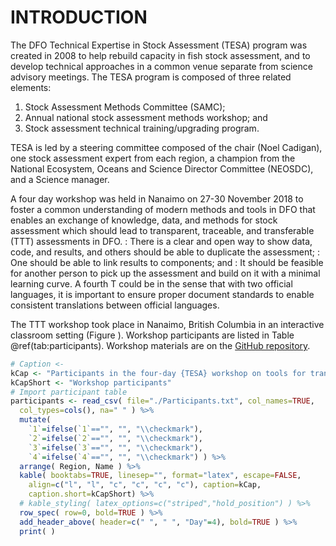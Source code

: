 # INTRODUCTION

<!-- Plagarized from the CSAS website -->
The DFO Technical Expertise in Stock Assessment (TESA) program was created in 2008 to help rebuild capacity in fish stock assessment, and to develop technical approaches in a common venue separate from science advisory meetings.
The TESA program is composed of three related elements:

1) Stock Assessment Methods Committee (SAMC);
2) Annual national stock assessment methods workshop; and
3) Stock assessment technical training/upgrading program.

TESA is led by a steering committee composed of the chair (Noel Cadigan), one stock assessment expert from each region, a champion from the National Ecosystem, Oceans and Science Director Committee (NEOSDC), and a Science manager.

<!-- From the abstract -->
A four day workshop was held in Nanaimo on 27-30 November 2018 to foster a common understanding of modern methods and tools in DFO that enables an exchange of knowledge, data, and methods for stock assessment which should lead to transparent, traceable, and transferable (TTT) assessments in DFO.
\emph{Transparent}: There is a clear and open way to show data, code, and results, and others should be able to duplicate the assessment;
\emph{Traceable}: One should be able to link results to components; and
\emph{Transferable}: It should be feasible for another person to pick up the assessment and build on it with a minimal learning curve.
A fourth T could be \emph{Translatable} in the sense that with two official languages, it is important to ensure proper document standards to enable consistent translations between official languages.

The TTT workshop took place in Nanaimo, British Columbia in an interactive classroom setting (Figure \ref{fig:classroom}).
Workshop participants are listed in Table \@ref(tab:participants).
Workshop materials are on the [GitHub repository](https://github.com/pbs-assess/TTTworkshop).

<!-- Classroom picture -->
\begin{figure}
\fbox{\includegraphics[width=\linewidth]{Classroom1.jpg}}
\caption[Interactive classroom setting]{Interactive classroom setting for the four-day {TESA} workshop on tools for transparent, traceable, and transferable assessments.}
\label{fig:classroom}
\end{figure}

<!-- Load participants table -->
```r
# Caption <- 
kCap <- "Participants in the four-day {TESA} workshop on tools for transparent, traceable, and transferable assessments."
kCapShort <- "Workshop participants"
# Import participant table
participants <- read_csv( file="./Participants.txt", col_names=TRUE,
  col_types=cols(), na=" " ) %>%
  mutate( 
    `1`=ifelse(`1`=="", "", "\\checkmark"),
    `2`=ifelse(`2`=="", "", "\\checkmark"),
    `3`=ifelse(`3`=="", "", "\\checkmark"),
    `4`=ifelse(`4`=="", "", "\\checkmark") ) %>%
  arrange( Region, Name ) %>%
  kable( booktabs=TRUE, linesep="", format="latex", escape=FALSE,
    align=c("l", "l", "c", "c", "c", "c"), caption=kCap, 
    caption.short=kCapShort) %>%
  # kable_styling( latex_options=c("striped","hold_position") ) %>%
  row_spec( row=0, bold=TRUE ) %>%
  add_header_above( header=c(" ", " ", "Day"=4), bold=TRUE ) %>%
  print( )
```
